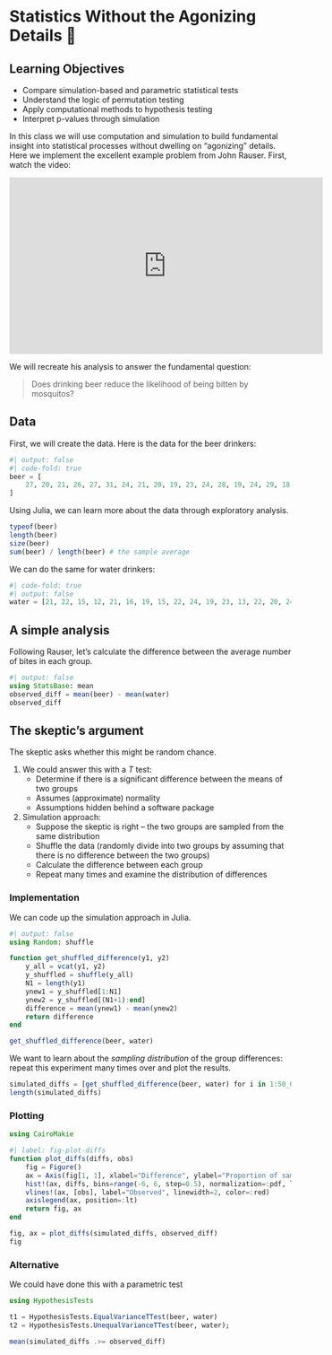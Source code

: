 # Statistics Without the Agonizing Details 🎯 {.unnumbered}

## Learning Objectives {.unnumbered}

- Compare simulation-based and parametric statistical tests
- Understand the logic of permutation testing
- Apply computational methods to hypothesis testing
- Interpret p-values through simulation

In this class we will use computation and simulation to build fundamental insight into statistical processes without dwelling on “agonizing” details. Here we implement the excellent example problem from John Rauser. First, watch the video:

<iframe width="560" height="315" src="https://www.youtube-nocookie.com/embed/5Dnw46eC-0o?si=3Y3JKwkwD9i6lrVV" title="YouTube video player" frameborder="0" allow="accelerometer; autoplay; clipboard-write; encrypted-media; gyroscope; picture-in-picture; web-share" allowfullscreen></iframe>

We will recreate his analysis to answer the fundamental question:

> Does drinking beer reduce the likelihood of being bitten by mosquitos?

## Data

First, we will create the data. Here is the data for the beer drinkers:

```julia
#| output: false
#| code-fold: true
beer = [
    27, 20, 21, 26, 27, 31, 24, 21, 20, 19, 23, 24, 28, 19, 24, 29, 18, 20, 17, 31, 20, 25, 28, 21, 27,
]
```

Using Julia, we can learn more about the data through exploratory analysis.

```julia
typeof(beer)
length(beer)
size(beer)
sum(beer) / length(beer) # the sample average
```

We can do the same for water drinkers:

```julia
#| code-fold: true
#| output: false
water = [21, 22, 15, 12, 21, 16, 19, 15, 22, 24, 19, 23, 13, 22, 20, 24, 18, 20]
```

## A simple analysis

Following Rauser, let’s calculate the difference between the average number of bites in each group.

```julia
#| output: false
using StatsBase: mean
observed_diff = mean(beer) - mean(water)
observed_diff
```

## The skeptic’s argument

The skeptic asks whether this might be random chance.

1. We could answer this with a $T$ test:
    - Determine if there is a significant difference between the means of two groups
    - Assumes (approximate) normality
    - Assumptions hidden behind a software package
2. Simulation approach:
    - Suppose the skeptic is right – the two groups are sampled from the same distribution
    - Shuffle the data (randomly divide into two groups by assuming that there is no difference between the two groups)
    - Calculate the difference between each group
    - Repeat many times and examine the distribution of differences

### Implementation

We can code up the simulation approach in Julia.

```julia
#| output: false
using Random: shuffle

function get_shuffled_difference(y1, y2)
    y_all = vcat(y1, y2)
    y_shuffled = shuffle(y_all)
    N1 = length(y1)
    ynew1 = y_shuffled[1:N1]
    ynew2 = y_shuffled[(N1+1):end]
    difference = mean(ynew1) - mean(ynew2)
    return difference
end

get_shuffled_difference(beer, water)
```

We want to learn about the *sampling distribution* of the group differences: repeat this experiment many times over and plot the results.

```julia
simulated_diffs = [get_shuffled_difference(beer, water) for i in 1:50_000]
length(simulated_diffs)
```

### Plotting

```julia
using CairoMakie

#| label: fig-plot-diffs
function plot_diffs(diffs, obs)
    fig = Figure()
    ax = Axis(fig[1, 1], xlabel="Difference", ylabel="Proportion of samples")
    hist!(ax, diffs, bins=range(-6, 6, step=0.5), normalization=:pdf, label="If Skeptic is Right")
    vlines!(ax, [obs], label="Observed", linewidth=2, color=:red)
    axislegend(ax, position=:lt)
    return fig, ax
end

fig, ax = plot_diffs(simulated_diffs, observed_diff)
fig
```

### Alternative

We could have done this with a parametric test

```julia
using HypothesisTests

t1 = HypothesisTests.EqualVarianceTTest(beer, water)
t2 = HypothesisTests.UnequalVarianceTTest(beer, water);

mean(simulated_diffs .>= observed_diff)
```